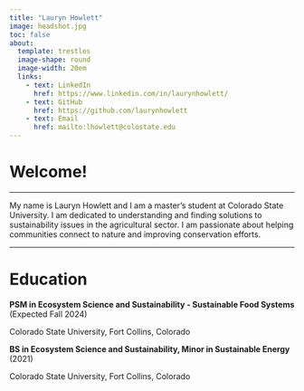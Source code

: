 ```yaml
---
title: "Lauryn Howlett"
image: headshot.jpg
toc: false
about: 
  template: trestles
  image-shape: round
  image-width: 20em
  links:
    - text: LinkedIn
      href: https://www.linkedin.com/in/laurynhowlett/
    - text: GitHub
      href: https://github.com/laurynhowlett
    - text: Email
      href: mailto:lhowlett@colostate.edu
---
```


# Welcome!

------------------------------------------------------------------------

My name is Lauryn Howlett and I am a master's student at Colorado State University. I am dedicated to understanding and finding solutions to sustainability issues in the agricultural sector. I am passionate about helping communities connect to nature and improving conservation efforts.

------------------------------------------------------------------------

# Education

**PSM in Ecosystem Science and Sustainability - Sustainable Food Systems** (Expected Fall 2024)

Colorado State University, Fort Collins, Colorado

**BS in Ecosystem Science and Sustainability, Minor in Sustainable Energy** (2021)

Colorado State University, Fort Collins, Colorado
